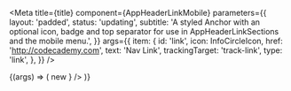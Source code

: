 
<Meta
  title={title}
  component={AppHeaderLinkMobile}
  parameters={{
    layout: 'padded',
    status: 'updating',
    subtitle:
      'A styled Anchor with an optional icon, badge and top separator for use in AppHeaderLinkSections and the mobile menu.',
  }}
  args={{
    item: {
      id: 'link',
      icon: InfoCircleIcon,
      href: 'http://codecademy.com',
      text: 'Nav Link',
      trackingTarget: 'track-link',
      type: 'link',
    },
  }}
/>

<Canvas>
  <Story name="AppHeaderLinkMobile">
    {(args) => (
      <AppHeaderLinkMobile
        {...args}
        badge={
          <StyledBadge
            round
            variant="blue"
            fontFamily="accent"
            ml={8}
            pl={8}
            pr={8}
            height={16}
            alignSelf="center"
          >
            new
          </StyledBadge>
        }
      />
    )}
  </Story>
</Canvas>

<PropsTable story="AppHeaderLinkMobile" />
